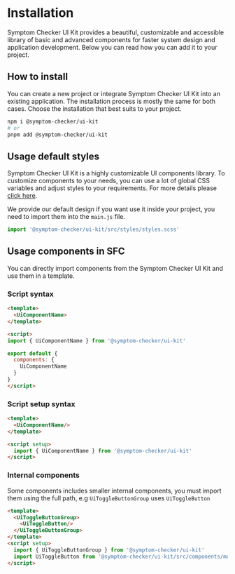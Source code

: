 
<Meta title="Getting Started/Development Guide/Installation"/>

# Installation
Symptom Checker UI Kit provides a beautiful, customizable and accessible library of basic and advanced components for faster system design and application development.
Below you can read how you can add it to your project.

<PageOutline/>

## How to install
You can create a new project or integrate Symptom Checker UI Kit into an existing application. The installation process is mostly
the same for both cases. Choose the installation that best suits to your project.

```bash
npm i @symptom-checker/ui-kit
# or
pnpm add @symptom-checker/ui-kit
```

## Usage default styles
Symptom Checker UI Kit is a highly customizable UI components library. To customize components to your needs, you can use a lot of global
CSS variables and adjust styles to your requirements. For more details please <a href="/docs/getting-started-development-guide-css-customization--page">click here</a>.

We provide our default design if you want use it inside your project, you need to import them into the `main.js` file.

```js
import '@symptom-checker/ui-kit/src/styles/styles.scss'
```

## Usage components in SFC
You can directly import components from the Symptom Checker UI Kit and use them in a template.

### Script syntax

```html
<template>
  <UiComponentName>
</template>

<script>
import { UiComponentName } from '@symptom-checker/ui-kit'

export default {
  components: {
    UiComponentName
  }
}
</script>
```

### Script setup syntax

```html
<template>
  <UiComponentName/>
</template>

<script setup>
  import { UiComponentName } from '@symptom-checker/ui-kit'
</script>
```

### Internal components
Some components includes smaller internal components, you must import them using the full path, e.g `UiToggleButtonGroup` uses `UiToggleButton`

```html
<template>
  <UiToggleButtonGroup>
    <UiToggleButton/>
  </UiToggleButtonGroup>
</template>
<script setup>
  import { UiToggleButtonGroup } from '@symptom-checker/ui-kit'
  import UiToggleButton from '@symptom-checker/ui-kit/src/components/molecules/UiToggleButtonGroup/_internal/UiToggleButton.vue';
</script>
```
